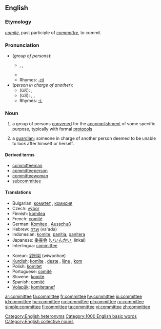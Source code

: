 ==English==

===Etymology===
{{AF.}} ''[[comité]]'', past participle of ''[[commettre]]'', to commit

===Pronunciation===
*(''group of persons''):
**{{AHD|kə-mĭtʹē}}, {{IPA|/kəˈmɪti/}}, {{SAMPA|/k@"mIti/}}
**{{audio|en-us-committee.ogg|Audio (US)}}
**Rhymes: [[Rhymes:English:-ɪti|-ɪti]]
*(''person in charge of another''):
**(''UK''): {{IPA|/kɒmɪˈtiː/}}, {{SAMPA|/kQmIt"i:/}}
**(''US''): {{AHD|käm-ĭ-tēʹ}}, {{IPA|/kɑmɪˈtiː/}}, {{SAMPA|/kAmIt"i:/}}
**Rhymes: [[Rhymes:English:-iː|-iː]]

===Noun===
{{wikipedia}}
{{en-noun}}

# a group of persons [[convene]]d for the [[accomplishment]] of some specific purpose, typically with formal [[protocol]]s
# {{archaic}} a [[guardian]]; someone in charge of another person deemed to be unable to look after himself or herself.

====Derived terms====
*[[committeeman]]
*[[committeeperson]]
*[[committeewoman]]
*[[subcommittee]]

====Translations====
{{trans-top|group of persons convened for the accomplishment of some specific purpose}}
*Bulgarian: [[комитет]] {{m}}, [[комисия]] {{f}}
*Czech: [[výbor]] {{m}}
*Finnish: [[komitea]]
*French: [[comité]] {{m}}
*German: [[Komitee]] {{n}}, [[Ausschuß]] {{m}}
*Hebrew: [[ועדה]] (va'ada) {{f}}
*Indonesian: [[komite]], [[panitia]], [[panitera]]
*Japanese: [[委員会]] ([[いいんかい]], iinkai)
*Interlingua: [[#Interlingua|committee]]
{{trans-mid}}
*Korean: [[위원회]] (wiwonhoe)
*[[Kurdish]]: [[komîte]] {{f}}, [[deste]] {{f}}, [[lijne]] {{f}}, [[kom]] {{f}}
*Polish: [[komitet]] {{m}}
*Portuguese: [[comité]] {{m}}
*Slovene: [[komite]] {{m}}
*Spanish: [[comité]] {{m}}
*[[Volapük]]: [[komitetanef]]
{{trans-bottom}}

{{trans-top|archaic: someone in charge of another}}
{{trans-mid}}
{{trans-bottom}}

[[Category:English heteronyms]]
[[Category:1000 English basic words]]
[[Category:English collective nouns]]

[[ar:committee]]
[[fa:committee]]
[[fr:committee]]
[[hy:committee]]
[[io:committee]]
[[id:committee]]
[[hu:committee]]
[[no:committee]]
[[pl:committee]]
[[ru:committee]]
[[simple:committee]]
[[fi:committee]]
[[ta:committee]]
[[vi:committee]]
[[zh:committee]]